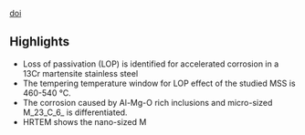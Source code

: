 [doi](https://doi.org/10.1016/j.corsci.2020.108951)

## Highlights
- Loss of passivation (LOP) is identified for accelerated corrosion in a 13Cr martensite stainless steel
- The tempering temperature window for LOP effect of the studied MSS is 460-540 °C.
- The corrosion caused by Al-Mg-O rich inclusions and micro-sized M_23_C_6_ is differentiated.
- HRTEM shows the nano-sized M